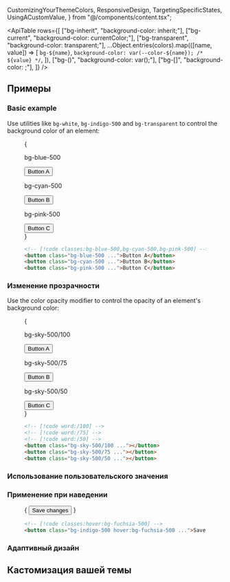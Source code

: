   CustomizingYourThemeColors,
  ResponsiveDesign,
  TargetingSpecificStates,
  UsingACustomValue,
} from "@/components/content.tsx";


<ApiTable
  rows={[
    ["bg-inherit", "background-color: inherit;"],
    ["bg-current", "background-color: currentColor;"],
    ["bg-transparent", "background-color: transparent;"],
    ...Object.entries(colors).map(([name, value]) => [
      `bg-${name}`,
      `background-color: var(--color-${name}); /* ${value} */`,
    ]),
    ["bg-(<custom-property>)", "background-color: var(<custom-property>);"],
    ["bg-[<value>]", "background-color: <value>;"],
  ]}
/>

## Примеры

### Basic example

Use utilities like `bg-white`, `bg-indigo-500` and `bg-transparent` to control the background color of an element:

<Figure>

<Example>
  {
    <div className="grid grid-cols-1 gap-4 text-sm text-white sm:grid-cols-3">
      <div className="flex shrink-0 flex-col items-center">
        <p className="mb-3 text-center font-mono text-sm font-medium text-gray-500 dark:text-gray-400">bg-blue-500</p>
        <button
          type="button"
          tabIndex="-1"
          className="rounded-md bg-blue-500 px-4 py-2 text-sm font-semibold text-white opacity-100 focus:outline-none"
        >
          Button A
        </button>
      </div>
      <div className="flex shrink-0 flex-col items-center">
        <p className="mb-3 text-center font-mono text-sm font-medium text-gray-500 dark:text-gray-400">bg-cyan-500</p>
        <button
          type="button"
          tabIndex="-1"
          className="rounded-md bg-cyan-500 px-4 py-2 text-sm font-semibold text-white opacity-100 focus:outline-none"
        >
          Button B
        </button>
      </div>
      <div className="flex shrink-0 flex-col items-center">
        <p className="mb-3 text-center font-mono text-sm font-medium text-gray-500 dark:text-gray-400">bg-pink-500</p>
        <button
          type="button"
          tabIndex="-1"
          className="rounded-md bg-pink-500 px-4 py-2 text-sm font-semibold text-white opacity-100 focus:outline-none"
        >
          Button C
        </button>
      </div>
    </div>
  }
</Example>

```html
<!-- [!code classes:bg-blue-500,bg-cyan-500,bg-pink-500] -->
<button class="bg-blue-500 ...">Button A</button>
<button class="bg-cyan-500 ...">Button B</button>
<button class="bg-pink-500 ...">Button C</button>
```

</Figure>

### Изменение прозрачности

Use the color opacity modifier to control the opacity of an element's background color:

<Figure>

<Example>
  {
    <div className="grid grid-cols-1 gap-4 text-sm text-white sm:grid-cols-3">
      <div className="flex shrink-0 flex-col items-center">
        <p className="mb-3 text-center font-mono text-sm font-medium text-gray-500 dark:text-gray-400">
          bg-sky-500/100
        </p>
        <button
          type="button"
          tabIndex="-1"
          className="rounded-md bg-sky-500/100 px-4 py-2 text-sm font-semibold text-white opacity-100 focus:outline-none"
        >
          Button A
        </button>
      </div>
      <div className="flex shrink-0 flex-col items-center">
        <p className="mb-3 text-center font-mono text-sm font-medium text-gray-500 dark:text-gray-400">bg-sky-500/75</p>
        <button
          type="button"
          tabIndex="-1"
          className="rounded-md bg-sky-500/75 px-4 py-2 text-sm font-semibold text-white opacity-100 focus:outline-none"
        >
          Button B
        </button>
      </div>
      <div className="flex shrink-0 flex-col items-center">
        <p className="mb-3 text-center font-mono text-sm font-medium text-gray-500 dark:text-gray-400">bg-sky-500/50</p>
        <button
          type="button"
          tabIndex="-1"
          className="rounded-md bg-sky-500/50 px-4 py-2 text-sm font-semibold text-white opacity-100 focus:outline-none"
        >
          Button C
        </button>
      </div>
    </div>
  }
</Example>

```html
<!-- [!code word:/100] -->
<!-- [!code word:/75] -->
<!-- [!code word:/50] -->
<button class="bg-sky-500/100 ..."></button>
<button class="bg-sky-500/75 ..."></button>
<button class="bg-sky-500/50 ..."></button>
```

</Figure>

### Использование пользовательского значения

<UsingACustomValue utility="bg" value="#50d71e" name="background color" variable="color" />

### Применение при наведении

<TargetingSpecificStates property="background-color">

<Figure>

<Example>
  {
    <button
      type="button"
      tabIndex="-1"
      className="mx-auto block rounded-md bg-indigo-500 px-3 py-2 text-sm font-semibold text-white hover:bg-fuchsia-500 focus:outline-none"
    >
      Save changes
    </button>
  }
</Example>

```html
<!-- [!code classes:hover:bg-fuchsia-500] -->
<button class="bg-indigo-500 hover:bg-fuchsia-500 ...">Save changes</button>
```

</Figure>

</TargetingSpecificStates>

### Адаптивный дизайн

<ResponsiveDesign property="background-color" defaultClass="bg-blue-500" featuredClass="bg-green-500" />

## Кастомизация вашей темы

<CustomizingYourThemeColors utility="bg" />
